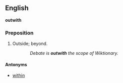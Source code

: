==English==
'''outwith'''

===Preposition===
# Outside; beyond.
::''Debate is '''outwith''' the scope of Wiktionary.''

====Antonyms====
* [[within]]